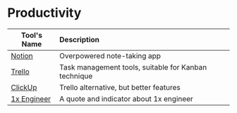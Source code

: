 # Productivity

| Tool's Name                         | Description                                          |
| ----------------------------------- | :--------------------------------------------------- |
| [Notion](http://notion.com/)        | Overpowered note-taking app                          |
| [Trello](https://trello.com/)       | Task management tools, suitable for Kanban technique |
| [ClickUp](https://clickup.com/)     | Trello alternative, but better features              |
| [1x Engineer](https://1x.engineer/) | A quote and indicator about 1x engineer              |
